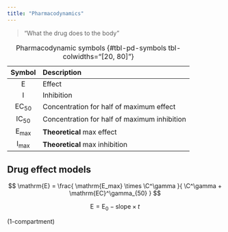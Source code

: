 ```yaml
---
title: "Pharmacodynamics"
---
```


> "What the drug does to the body"

| Symbol | Description |
| :----: | :---------- |
| E | Effect |
| I | Inhibition |
| EC~50~ | Concentration for half of maximum effect |
| IC~50~ | Concentration for half of maximum inhibition |
| E~max~ | **Theoretical** max effect |
| I~max~ | **Theoretical** max inhibition |

: Pharmacodynamic symbols {#tbl-pd-symbols tbl-colwidths="[20, 80]"}

## Drug effect models

$$
\mathrm{E} =
  \frac{
    \mathrm{E_max} \times \C^\gamma
  }{
    \C^\gamma + \mathrm{EC}^\gamma_{50}
  }
$$

$$
\mathrm{E} = \mathrm{E_0} - \mathrm{slope} \times t
$$

(1-compartment)
